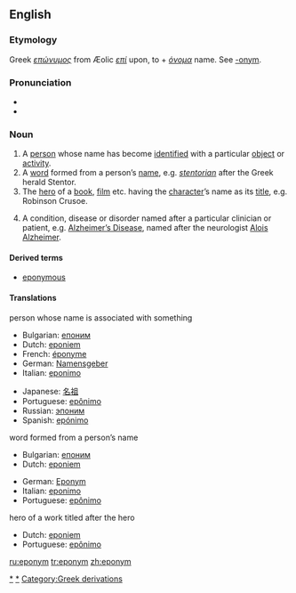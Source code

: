 {{see|Eponym}}
==English==

===Etymology===
Greek ''[[επώνυμος]]'' from Æolic ''[[επί]]'' upon, to + ''[[όνομα]]'' name.  See [[-onym]].

===Pronunciation===
*{{IPA|/ˈɛpənɪm/}}
*{{audio|en-us-eponym.ogg|Audio (US)}}

===Noun===
{{wikipediapar|Eponym}}
{{en-noun}}
# A [[person]] whose name has become [[identified]] with a particular [[object]] or [[activity]].
# <!--{{italbrac|usage conflict}}<!----> A [[word]] formed from a person’s [[name]], e.g. ''[[stentorian]]'' after the Greek herald Stentor.
# The [[hero]] of a [[book]], [[film]] etc. having the [[character]]’s name as its [[title]], e.g. Robinson Crusoe.
# {{italbrac|healthcare}} A condition, disease or disorder named after a particular clinician or patient, e.g. [[Alzheimer's Disease|Alzheimer’s Disease]], named after the neurologist [[w:Alois Alzheimer|Alois Alzheimer]].

<!-- commented out because the OED addition series just lists this as a sense without any problems. what does "strict usage" mean anyway?
====Usage notes====
In strict usage, ''eponym'' refers to the original name upon which a word is based, and not to the word derived from that name.  Ignoring capitalization issues, the term has also come to refer to the thing so named.  
-->

====Derived terms====
*[[eponymous]]

====Translations====
;person whose name is associated with something 
{{top}}
*Bulgarian: [[епоним]] {{m}}
*Dutch: [[eponiem]] {{n}}
*French: [[éponyme]] {{m}}
*German: [[Namensgeber]] {{m}}
*Italian: [[eponimo]] {{m}}
{{mid}}
*Japanese: [[名祖]]
*Portuguese: [[epônimo]] {{n}}
*Russian: [[эпоним]] {{m}}
*Spanish: [[epónimo]] 
{{bottom}}

;word formed from a person’s name
{{top}}
*Bulgarian: [[епоним]] {{m}}
*Dutch: [[eponiem]] {{n}}
{{mid}}
*German: [[Eponym]] {{n}}
*Italian: [[eponimo]] {{m}}
*Portuguese: [[epônimo]] {{n}}
{{bottom}}

;hero of a work titled after the hero 
{{top}}
*Dutch: [[eponiem]] {{n}}
*Portuguese: [[epônimo]] {{n}}
{{mid}}
{{bottom}}

[[Category:Eponymous terms|*]]
[[Category:Eponyms|*]]
[[Category:Greek derivations]]

[[ru:eponym]]
[[tr:eponym]]
[[zh:eponym]]